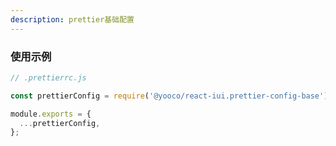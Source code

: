 ```yaml
---
description: prettier基础配置
---
```


### 使用示例

```js
// .prettierrc.js

const prettierConfig = require('@yooco/react-iui.prettier-config-base');

module.exports = {
  ...prettierConfig,
};
```
